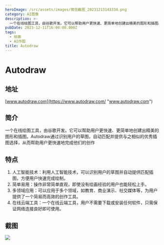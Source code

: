 ```yaml
---
heroImage: /src/assets/images/微信截图_20231213143334.png
category: AI图像
description: >-
  一个在线绘图工具，由谷歌开发。它可以帮助用户更快速、更简单地创建出精美的图形和插图。Autodraw通过识别用户的草图，自动匹配并提供与之相似的优秀插图选择，从而帮助用户更快速地完成他们的创作
pubDate: 2023-12-11T16:00:00.000Z
tags:
  - 绘画
  - AI作图
title: Autodraw
---
```


# Autodraw

## 地址

[www.autodraw.com](https://www.autodraw.com/ "www.autodraw.com")

## 简介

一个在线绘图工具，由谷歌开发。它可以帮助用户更快速、更简单地创建出精美的图形和插图。Autodraw通过识别用户的草图，自动匹配并提供与之相似的优秀插图选择，从而帮助用户更快速地完成他们的创作

## 特点

1. 人工智能技术：利用人工智能技术，可以识别用户的草图并自动提供匹配插图，方便用户快速完成绘制。
2. 简单易用：操作非常简单直观，即使没有绘画经验的用户也能轻松上手。
3. 多领域应用：可以应用于多个领域，如教育、商业演示、社交媒体等，为用户提供了一个简易而高效的创作工具。
4. 在线云端工具：一个在线云端工具，用户不需要下载或安装任何软件，只需保证网络连接良好即可使用。

## 截图

![](/src/assets/images/微信截图_20231213143416.png)
